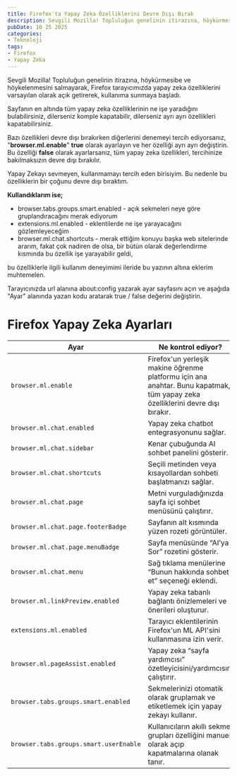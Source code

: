 ```yaml
---
title: Firefox'ta Yapay Zeka Özelliklerini Devre Dışı Bırak  
description: Sevgili Mozilla! Topluluğun genelinin itirazına, höykürmesibe ve höykelenmesini salmayarak, Firefox tarayıcımızda yapay zeka özelliklerini varsayılan olarak açık getirerek, kullanıma sunmaya başladı. Peki bunları nasıl devre dışı bırakabiliriz?  
pubDate: 10 25 2025  
categories:
- Teknoloji  
tags:
- Firefox
- Yapay Zeka
---
```


Sevgili Mozilla! Topluluğun genelinin itirazına, höykürmesibe ve höykelenmesini salmayarak, Firefox tarayıcımızda yapay zeka özelliklerini varsayılan olarak açık getirerek, kullanıma sunmaya başladı.

Sayfanın en altında tüm yapay zeka özelliklerinin ne işe yaradığını bulabilirsiniz, dilerseniz komple kapatabilir, dilerseniz ayrı ayrı özellikleri kapatabilirsiniz.

Bazı özellikleri devre dışı bırakırken diğerlerini denemeyi tercih ediyorsanız, "**browser.ml.enable**" **true** olarak ayarlayın ve her özelliği ayrı ayrı değiştirin. Bu özelliği **false** olarak ayarlarsanız, tüm yapay zeka özellikleri, tercihinize bakılmaksızın devre dışı bırakılır.

Yapay Zekayı sevmeyen, kullanmamayı tercih eden birisiyim. Bu nedenle bu özelliklerin bir çoğunu devre dışı bıraktım.

**Kullandıklarım ise;**
- browser.tabs.groups.smart.enabled - açık sekmeleri neye göre gruplandıracağını merak ediyorum
- extensions.ml.enabled - eklentilerde ne işe yarayacağını gözlemleyeceğim
- browser.ml.chat.shortcuts - merak ettiğim konuyu  başka web sitelerinde ararım, fakat çok nadiren de olsa, bir bütün olarak değerlendirme kısmında bu özellik işe yarayabilir geldi,

bu özelliklerle ilgili kullanım deneyimimi ileride bu yazının altına eklerim muhtemelen.


Tarayıcınızda url alanına about:config yazarak ayar sayfasını açın ve aşağıda "Ayar" alanında yazan kodu aratarak true / false değerini değiştirin.

# Firefox Yapay Zeka Ayarları

| Ayar | Ne kontrol ediyor? |
| --- | --- |
| `browser.ml.enable` | Firefox'un yerleşik makine öğrenme platformu için ana anahtar. Bunu kapatmak, tüm yapay zeka özelliklerini devre dışı bırakır. |
| `browser.ml.chat.enabled` | Yapay zeka chatbot entegrasyonunu sağlar. |
| `browser.ml.chat.sidebar` | Kenar çubuğunda AI sohbet panelini gösterir. |
| `browser.ml.chat.shortcuts` | Seçili metinden veya kısayollardan sohbeti başlatmanızı sağlar. |
| `browser.ml.chat.page` | Metni vurguladığınızda sayfa içi sohbet menüsünü çalıştırır. |
| `browser.ml.chat.page.footerBadge` | Sayfanın alt kısmında yüzen rozeti görüntüler. |
| `browser.ml.chat.page.menuBadge` | Sayfa menüsünde “AI’ya Sor” rozetini gösterir. |
| `browser.ml.chat.menu` | Sağ tıklama menülerine “Bunun hakkında sohbet et” seçeneği eklendi. |
| `browser.ml.linkPreview.enabled` | Yapay zeka tabanlı bağlantı önizlemeleri ve önerileri oluşturur. |
| `extensions.ml.enabled` | Tarayıcı eklentilerinin Firefox'un ML API'sini kullanmasına izin verir. |
| `browser.ml.pageAssist.enabled` | Yapay zeka “sayfa yardımcısı” özetleyicisini/yardımcısını çalıştırır. |
| `browser.tabs.groups.smart.enabled` | Sekmelerinizi otomatik olarak gruplamak ve etiketlemek için yapay zekayı kullanır. |
| `browser.tabs.groups.smart.userEnable` | Kullanıcıların akıllı sekme grupları özelliğini manuel olarak açıp kapatmalarına olanak tanır. |